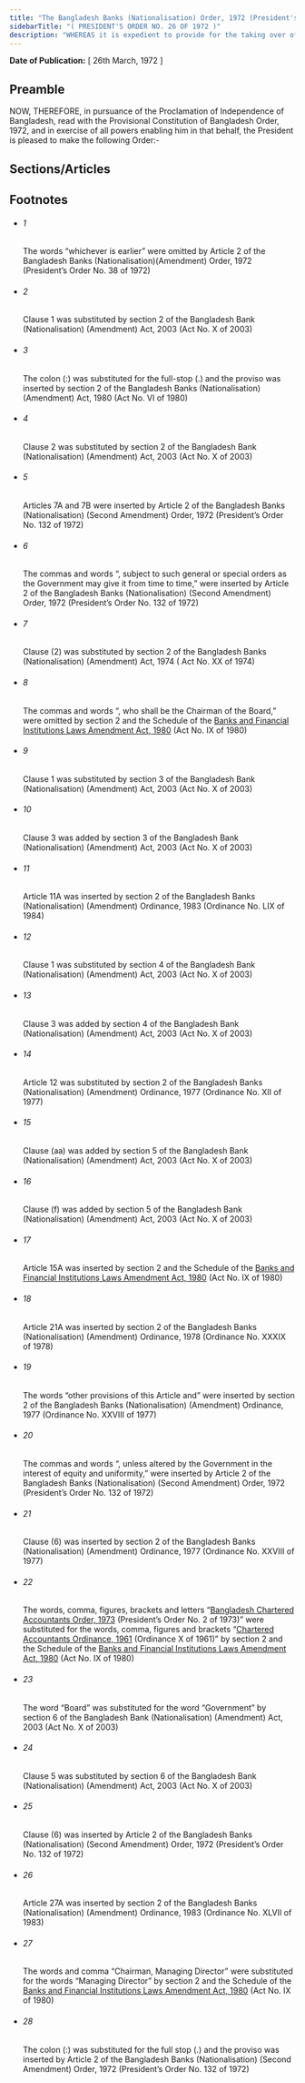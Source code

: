 ```yaml
---
title: "The Bangladesh Banks (Nationalisation) Order, 1972 (President's Order)"
sidebarTitle: "( PRESIDENT'S ORDER NO. 26 OF 1972 )"
description: "WHEREAS it is expedient to provide for the taking over of the undertaking of certain banks in Bangladesh and for matters connected therewith or incidental thereto;"
---
```


**Date of Publication:** [ 26th March, 1972 ]

## Preamble

NOW, THEREFORE, in pursuance of the Proclamation of Independence of Bangladesh, read with the Provisional Constitution of Bangladesh Order, 1972, and in exercise of all powers enabling him in that behalf, the President is pleased to make the following Order:-

## Sections/Articles

## Footnotes

- ###### 1

  The words “whichever is earlier” were omitted by Article 2 of the Bangladesh Banks (Nationalisation)(Amendment) Order, 1972 (President’s Order No. 38 of 1972)

- ###### 2

  Clause 1 was substituted by section 2 of the Bangladesh Bank (Nationalisation) (Amendment) Act, 2003 (Act No. X of 2003)

- ###### 3

  The colon (:) was substituted for the full-stop (.) and the proviso was inserted by section 2 of the Bangladesh Banks (Nationalisation) (Amendment) Act, 1980 (Act No. VI of 1980)

- ###### 4

  Clause 2 was substituted by section 2 of the Bangladesh Bank (Nationalisation) (Amendment) Act, 2003 (Act No. X of 2003)

- ###### 5

  Articles 7A and 7B were inserted by Article 2 of the Bangladesh Banks (Nationalisation) (Second Amendment) Order, 1972 (President’s Order No. 132 of 1972)

- ###### 6

  The commas and words “, subject to such general or special orders as the Government may give it from time to time,” were inserted by Article 2 of the Bangladesh Banks (Nationalisation) (Second Amendment) Order, 1972 (President’s Order No. 132 of 1972)

- ###### 7

  Clause (2) was substituted by section 2 of the Bangladesh Banks (Nationalisation) (Amendment) Act, 1974 ( Act No. XX of 1974)

- ###### 8

  The commas and words “, who shall be the Chairman of the Board,” were omitted by section 2 and the Schedule of the [Banks and Financial Institutions Laws Amendment Act, 1980](/act-596.html "Banks and Financial Institutions Laws Amendment Act, 1980") (Act No. IX of 1980)

- ###### 9

  Clause 1 was substituted by section 3 of the Bangladesh Bank (Nationalisation) (Amendment) Act, 2003 (Act No. X of 2003)

- ###### 10

  Clause 3 was added by section 3 of the Bangladesh Bank (Nationalisation) (Amendment) Act, 2003 (Act No. X of 2003)

- ###### 11

  Article 11A was inserted by section 2 of the Bangladesh Banks (Nationalisation) (Amendment) Ordinance, 1983 (Ordinance No. LIX of 1984)

- ###### 12

  Clause 1 was substituted by section 4 of the Bangladesh Bank (Nationalisation) (Amendment) Act, 2003 (Act No. X of 2003)

- ###### 13

  Clause 3 was added by section 4 of the Bangladesh Bank (Nationalisation) (Amendment) Act, 2003 (Act No. X of 2003)

- ###### 14

  Article 12 was substituted by section 2 of the Bangladesh Banks (Nationalisation) (Amendment) Ordinance, 1977 (Ordinance No. XII of 1977)

- ###### 15

  Clause (aa) was added by section 5 of the Bangladesh Bank (Nationalisation) (Amendment) Act, 2003 (Act No. X of 2003)

- ###### 16

  Clause (f) was added by section 5 of the Bangladesh Bank (Nationalisation) (Amendment) Act, 2003 (Act No. X of 2003)

- ###### 17

  Article 15A was inserted by section 2 and the Schedule of the [Banks and Financial Institutions Laws Amendment Act, 1980](/act-596.html "Banks and Financial Institutions Laws Amendment Act, 1980") (Act No. IX of 1980)

- ###### 18

  Article 21A was inserted by section 2 of the Bangladesh Banks (Nationalisation) (Amendment) Ordinance, 1978 (Ordinance No. XXXIX of 1978)

- ###### 19

  The words “other provisions of this Article and” were inserted by section 2 of the Bangladesh Banks (Nationalisation) (Amendment) Ordinance, 1977 (Ordinance No. XXVIII of 1977)

- ###### 20

  The commas and words “, unless altered by the Government in the interest of equity and uniformity,” were inserted by Article 2 of the Bangladesh Banks (Nationalisation) (Second Amendment) Order, 1972 (President’s Order No. 132 of 1972)

- ###### 21

  Clause (6) was inserted by section 2 of the Bangladesh Banks (Nationalisation) (Amendment) Ordinance, 1977 (Ordinance No. XXVIII of 1977)

- ###### 22

  The words, comma, figures, brackets and letters “[Bangladesh Chartered Accountants Order, 1973](/act-442.html "Bangladesh Chartered Accountants Order, 1973 ") (President’s Order No. 2 of 1973)” were substituted for the words, comma, figures and brackets “[Chartered Accountants Ordinance, 1961](/act-306.html "Chartered Accountants Ordinance, 1961") (Ordinance X of 1961)” by section 2 and the Schedule of the [Banks and Financial Institutions Laws Amendment Act, 1980](/act-596.html "Banks and Financial Institutions Laws Amendment Act, 1980") (Act No. IX of 1980)

- ###### 23

  The word “Board” was substituted for the word “Government” by section 6 of the Bangladesh Bank (Nationalisation) (Amendment) Act, 2003 (Act No. X of 2003)

- ###### 24

  Clause 5 was substituted by section 6 of the Bangladesh Bank (Nationalisation) (Amendment) Act, 2003 (Act No. X of 2003)

- ###### 25

  Clause (6) was inserted by Article 2 of the Bangladesh Banks (Nationalisation) (Second Amendment) Order, 1972 (President’s Order No. 132 of 1972)

- ###### 26

  Article 27A was inserted by section 2 of the Bangladesh Banks (Nationalisation) (Amendment) Ordinance, 1983 (Ordinance No. XLVII of 1983)

- ###### 27

  The words and comma “Chairman, Managing Director” were substituted for the words “Managing Director” by section 2 and the Schedule of the [Banks and Financial Institutions Laws Amendment Act, 1980](/act-596.html "Banks and Financial Institutions Laws Amendment Act, 1980") (Act No. IX of 1980)

- ###### 28

  The colon (:) was substituted for the full stop (.) and the proviso was inserted by Article 2 of the Bangladesh Banks (Nationalisation) (Second Amendment) Order, 1972 (President’s Order No. 132 of 1972)
